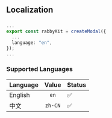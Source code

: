 ## Localization

###

```ts filename="app.ts"
...
export const rabbyKit = createModal({
  ...
  language: "en",
});
...
```

### Supported Languages

| Language |  Value  | Status |
| :------- | :-----: | ------ |
| English  |  `en`   | ✅     |
| 中文     | `zh-CN` | ✅     |
